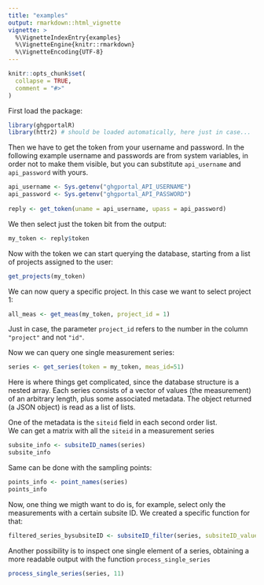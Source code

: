```yaml
---
title: "examples"
output: rmarkdown::html_vignette
vignette: >
  %\VignetteIndexEntry{examples}
  %\VignetteEngine{knitr::rmarkdown}
  %\VignetteEncoding{UTF-8}
---
```


```r
knitr::opts_chunk$set(
  collapse = TRUE,
  comment = "#>"
)
```

First load the package:

```r
library(ghgportalR)
library(httr2) # should be loaded automatically, here just in case...
```

Then we have to get the token from your username and password. In the following example username and passwords are from system variables, in order not to make them visible, but you can substitute `api_username` and `api_password` with yours.

```r
api_username <- Sys.getenv("ghgportal_API_USERNAME")
api_password <- Sys.getenv("ghgportal_API_PASSWORD")
                           
reply <- get_token(uname = api_username, upass = api_password)
```



We then select just the token bit from the output:
```r
my_token <- reply$token
```

Now with the token we can start querying the database, starting from a list of projects assigned to the user:
```r
get_projects(my_token)
```


We can now query a specific project. In this case we want to select project 1: 

```r
all_meas <- get_meas(my_token, project_id = 1)
```

Just in case, the parameter `project_id` refers to the number in the column `"project"` and not `"id"`.  

Now we can query one single measurement series:

```r
series <- get_series(token = my_token, meas_id=51)
```
Here is where things get complicated, since the database structure is a nested array. Each series consists of a vector of values (the measurement) of an arbitrary length, plus some associated metadata. The object returned (a JSON object) is read as a list of lists.  
  
One of the metadata is the `siteid` field in each second order list.  
We can get a matrix with all the `siteid` in a measurement series
```r
subsite_info <- subsiteID_names(series)
subsite_info
```

Same can be done with the sampling points:
```r
points_info <- point_names(series)
points_info
```

Now, one thing we migth want to do is, for example, select only the measurements with a certain subsite ID. We created a specific function for that:

```r
filtered_series_bysubsiteID <- subsiteID_filter(series, subsiteID_value="DP-MC")
```

Another possibility is to inspect one single element of a series, obtaining a more readable output with the function `process_single_series`
```r
process_single_series(series, 11)
```
